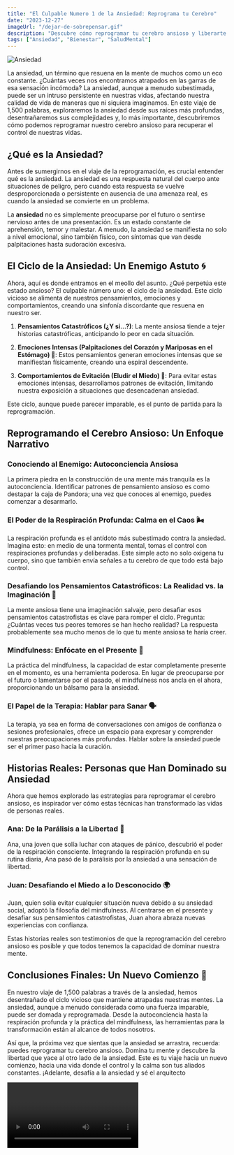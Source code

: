```yaml
---
title: "El Culpable Numero 1 de la Ansiedad: Reprograma tu Cerebro"
date: "2023-12-27"
imageUrl: "/dejar-de-sobrepensar.gif"
description: "Descubre cómo reprogramar tu cerebro ansioso y liberarte del ciclo de la ansiedad. Desde estrategias prácticas hasta historias inspiradoras, sumérgete en un viaje de autoconciencia y transformación. Domina tu mente y encuentra la libertad en un nuevo comienzo. ¡Desafía a la ansiedad y sé el arquitecto de tu propia paz interior!"
tags: ["Ansiedad", "Bienestar", "SaludMental"]
---
```


![Ansiedad](/dejar-de-sobrepensar.gif)

La ansiedad, un término que resuena en la mente de muchos como un eco constante. ¿Cuántas veces nos encontramos atrapados en las garras de esa sensación incómoda? La ansiedad, aunque a menudo subestimada, puede ser un intruso persistente en nuestras vidas, afectando nuestra calidad de vida de maneras que ni siquiera imaginamos. En este viaje de 1,500 palabras, exploraremos la ansiedad desde sus raíces más profundas, desentrañaremos sus complejidades y, lo más importante, descubriremos cómo podemos reprogramar nuestro cerebro ansioso para recuperar el control de nuestras vidas.

## ¿Qué es la Ansiedad?

Antes de sumergirnos en el viaje de la reprogramación, es crucial entender qué es la ansiedad. La ansiedad es una respuesta natural del cuerpo ante situaciones de peligro, pero cuando esta respuesta se vuelve desproporcionada o persistente en ausencia de una amenaza real, es cuando la ansiedad se convierte en un problema.

La **ansiedad** no es simplemente preocuparse por el futuro o sentirse nervioso antes de una presentación. Es un estado constante de aprehensión, temor y malestar. A menudo, la ansiedad se manifiesta no solo a nivel emocional, sino también físico, con síntomas que van desde palpitaciones hasta sudoración excesiva.

<GoogleAdUnit>
  <ins
    className="adsbygoogle"
    style={{ display: "block", width: "100%" }}
    data-ad-client="ca-pub-6692046911486022"
    data-ad-slot="5942917191"
    data-ad-format="auto"
    data-full-width-responsive="true"
  ></ins>
</GoogleAdUnit>

## El Ciclo de la Ansiedad: Un Enemigo Astuto 🌀

Ahora, aquí es donde entramos en el meollo del asunto. ¿Qué perpetúa este estado ansioso? El culpable número uno: el ciclo de la ansiedad. Este ciclo vicioso se alimenta de nuestros pensamientos, emociones y comportamientos, creando una sinfonía discordante que resuena en nuestro ser.

1. **Pensamientos Catastróficos (¿Y si...?)**: La mente ansiosa tiende a tejer historias catastróficas, anticipando lo peor en cada situación.

2. **Emociones Intensas (Palpitaciones del Corazón y Mariposas en el Estómago) 💓**: Estos pensamientos generan emociones intensas que se manifiestan físicamente, creando una espiral descendente.

3. **Comportamientos de Evitación (Eludir el Miedo) 🚶**: Para evitar estas emociones intensas, desarrollamos patrones de evitación, limitando nuestra exposición a situaciones que desencadenan ansiedad.

Este ciclo, aunque puede parecer imparable, es el punto de partida para la reprogramación.

## Reprogramando el Cerebro Ansioso: Un Enfoque Narrativo

### **Conociendo al Enemigo: Autoconciencia Ansiosa**

La primera piedra en la construcción de una mente más tranquila es la autoconciencia. Identificar patrones de pensamiento ansioso es como destapar la caja de Pandora; una vez que conoces al enemigo, puedes comenzar a desarmarlo.

### **El Poder de la Respiración Profunda: Calma en el Caos 🌬️**

La respiración profunda es el antídoto más subestimado contra la ansiedad. Imagina esto: en medio de una tormenta mental, tomas el control con respiraciones profundas y deliberadas. Este simple acto no solo oxigena tu cuerpo, sino que también envía señales a tu cerebro de que todo está bajo control.

### **Desafiando los Pensamientos Catastróficos: La Realidad vs. la Imaginación 🤯**

La mente ansiosa tiene una imaginación salvaje, pero desafiar esos pensamientos catastrofistas es clave para romper el ciclo. Pregunta: ¿Cuántas veces tus peores temores se han hecho realidad? La respuesta probablemente sea mucho menos de lo que tu mente ansiosa te haría creer.

### **Mindfulness: Enfócate en el Presente 🌟**

La práctica del mindfulness, la capacidad de estar completamente presente en el momento, es una herramienta poderosa. En lugar de preocuparse por el futuro o lamentarse por el pasado, el mindfulness nos ancla en el ahora, proporcionando un bálsamo para la ansiedad.

### **El Papel de la Terapia: Hablar para Sanar 🗣️**

La terapia, ya sea en forma de conversaciones con amigos de confianza o sesiones profesionales, ofrece un espacio para expresar y comprender nuestras preocupaciones más profundas. Hablar sobre la ansiedad puede ser el primer paso hacia la curación.

## Historias Reales: Personas que Han Dominado su Ansiedad

Ahora que hemos explorado las estrategias para reprogramar el cerebro ansioso, es inspirador ver cómo estas técnicas han transformado las vidas de personas reales.

### **Ana: De la Parálisis a la Libertad 🦋**

Ana, una joven que solía luchar con ataques de pánico, descubrió el poder de la respiración consciente. Integrando la respiración profunda en su rutina diaria, Ana pasó de la parálisis por la ansiedad a una sensación de libertad.

### **Juan: Desafiando el Miedo a lo Desconocido 🌍**

Juan, quien solía evitar cualquier situación nueva debido a su ansiedad social, adoptó la filosofía del mindfulness. Al centrarse en el presente y desafiar sus pensamientos catastrofistas, Juan ahora abraza nuevas experiencias con confianza.

Estas historias reales son testimonios de que la reprogramación del cerebro ansioso es posible y que todos tenemos la capacidad de dominar nuestra mente.

## **Conclusiones Finales: Un Nuevo Comienzo 🌈**

En nuestro viaje de 1,500 palabras a través de la ansiedad, hemos desentrañado el ciclo vicioso que mantiene atrapadas nuestras mentes. La ansiedad, aunque a menudo considerada como una fuerza imparable, puede ser domada y reprogramada. Desde la autoconciencia hasta la respiración profunda y la práctica del mindfulness, las herramientas para la transformación están al alcance de todos nosotros.

Así que, la próxima vez que sientas que la ansiedad se arrastra, recuerda: puedes reprogramar tu cerebro ansioso. Domina tu mente y descubre la libertad que yace al otro lado de la ansiedad. Este es tu viaje hacia un nuevo comienzo, hacia una vida donde el control y la calma son tus aliados constantes. ¡Adelante, desafía a la ansiedad y sé el arquitecto

<Video id="MviPf8spaGU" />
